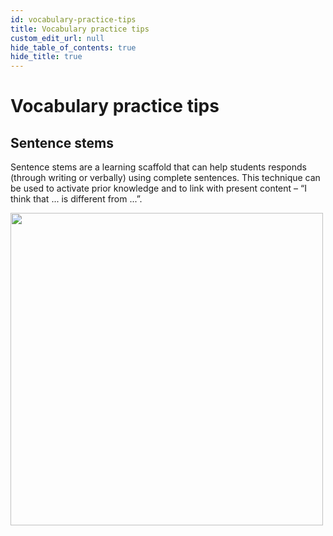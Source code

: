 ```yaml
---
id: vocabulary-practice-tips
title: Vocabulary practice tips
custom_edit_url: null
hide_table_of_contents: true
hide_title: true
---
```



<Theme bonding />

# Vocabulary practice tips

## Sentence stems

Sentence stems are a learning scaffold that can help students responds (through writing or verbally) using complete sentences. This technique can be used to activate prior knowledge and to link with present content – “I think that ... is different from ...”.

<img src={stems} width="500" />
